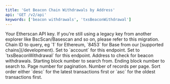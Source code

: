 ```yaml
---
title: 'Get Beacon Chain Withdrawals by Address'
api: 'GET /v2/api'
keywords: ['beacon withdrawals', 'txsBeaconWithdrawal']
---
```



<CreditChip description="Returns beacon chain withdrawals made to an address" />

  <ParamField query="apikey" type="string">
    Your Etherscan API key. If you're still using a legacy key from another explorer like BscScan/Basescan and so on, please refer to this migration.
  </ParamField>
  <ParamField query="chainid" type="string" default="1" >
    Chain ID to query, eg `1` for Ethereum, `8453` for Base from our [supported chains](/development).
  </ParamField>
  <ParamField query="module" type="string" default="account">
    Set to `account` for this endpoint.
  </ParamField>
  <ParamField query="action" type="string" default="txsBeaconWithdrawal">
    Set to `txsBeaconWithdrawal` for this endpoint.
  </ParamField>
  <ParamField query="address" type="string" default="0xB9D7934878B5FB9610B3fE8A5e441e8fad7E293f">
    Address to check for beacon withdrawals.
  </ParamField>
  <ParamField query="startblock" type="integer" default="0">
    Starting block number to search from.
  </ParamField>
  <ParamField query="endblock" type="integer" default="99999999">
    Ending block number to search to.
  </ParamField>
  <ParamField query="page" type="integer" default="1">
    Page number for pagination.
  </ParamField>
  <ParamField query="offset" type="integer" default="100">
    Number of records per page.
  </ParamField>
  <ParamField query="sort" type="string" default="asc">
    Sort order either `desc` for the latest transactions first or `asc` for the oldest transactions first.
  </ParamField>
